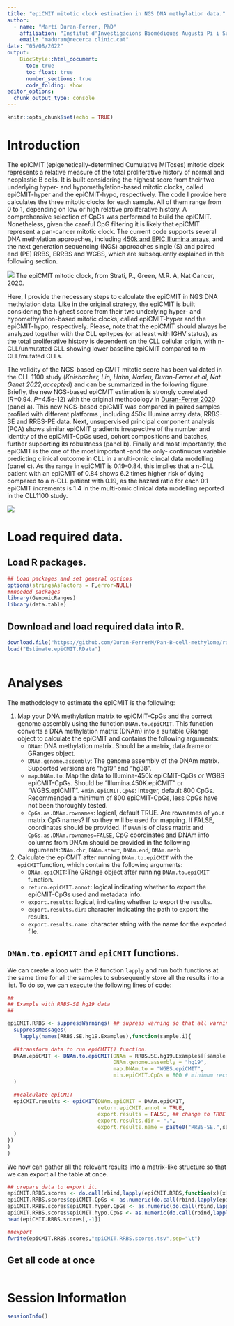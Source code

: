 ```yaml
---
title: "epiCMIT mitotic clock estimation in NGS DNA methylation data."
author: 
  - name: "Martí Duran-Ferrer, PhD"
    affiliation: "Institut d'Investigacions Biomèdiques Augusti Pi i Sunyer (IDIBAPS), Barcelona, Spain."
    email: "maduran@recerca.clinic.cat"
date: "05/08/2022"
output: 
    BiocStyle::html_document:
      toc: true
      toc_float: true
      number_sections: true
      code_folding: show
editor_options: 
  chunk_output_type: console
---
```


```r
knitr::opts_chunk$set(echo = TRUE)
```

# Introduction

The epiCMIT (epigenetically-determined Cumulative MIToses) mitotic clock represents a relative measure of the total proliferative history of normal and neoplastic B cells. It is built considering the highest score from their two underlying hyper- and hypomethylation-based mitotic clocks, called epiCMIT-hyper and the epiCMIT-hypo, respectively. The code I provide here calculates the three mitotic clocks for each sample. All of them range from 0 to 1, depending on low or high relative proliferative history.  A comprehensive selection of CpGs was performed to build the epiCMIT. Nonetheless, given the careful CpG filtering it is likely that epiCMIT represent a pan-cancer mitotic clock. The current code supports several DNA methylation approaches, including [450k and EPIC Illumina arrays](https://duran-ferrerm.github.io/Pan-B-cell-methylome/Estimate.epiCMIT.html), and the next generation sequencing (NGS) approaches single (S) and paired end (PE) RRBS, ERRBS and WGBS, which are subsequently explained in the following section.

![](../images/epiCMIT.png)
The epiCMIT mitotic clock, from Strati, P., Green, M.R. A, Nat Cancer, 2020.

Here, I provide the necessary steps to calculate the epiCMIT in NGS DNA methylation data. Like in the [original strategy](https://duran-ferrerm.github.io/Pan-B-cell-methylome/Estimate.epiCMIT.html), the epiCMIT is built considering the highest score from their two underlying hyper- and hypomethylation-based mitotic clocks, called epiCMIT-hyper and the epiCMIT-hypo, respectively. Please, note that the epiCMIT should always be analyzed together with the CLL epitypes (or at least with IGHV status), as the total proliferative history is dependent on the CLL cellular origin, with n-CLL/unmutated CLL showing lower baseline epiCMIT compared to m-CLL/mutated CLLs.

The validity of the NGS-based epiCMIT mitotic score has been validated in the CLL 1100 study (*Knisbacher, Lin, Hahn, Nadeu, Duran-Ferrer et al, Nat. Genet 2022,accepted*) and can be summarized in the following figure. Briefly, the new NGS-based epiCMIT estimation is strongly correlated (*R*=0.94, *P*=4.5e-12) with the original methodology in [Duran-Ferrer 2020](https://www.nature.com/articles/s43018-020-00131-2) (panel a). This new NGS-based epiCMIT was compared in paired samples profiled with different platforms , including 450k Illumina array data, RRBS-SE and RRBS-PE data. Next, unsupervised principal component analysis (PCA) shows similar epiCMIT gradients irrespective of the number and identity of the epiCMIT-CpGs used, cohort compositions and batches, further supporting its robustness (panel b). Finally and most importantly, the epiCMIT is the one of the most important -and the only- continuous variable predicting clinical outcome in CLL in a multi-omic clincal data modelling (panel c). As the range in epiCMIT is 0.19-0.84, this implies that a n-CLL patient with an epiCMIT of 0.84 shows 6.2 times higher risk of dying compared to a n-CLL patient with 0.19, as the hazard ratio for each 0.1 epiCMIT increments is 1.4 in the multi-omic clinical data modelling reported in the CLL1100 study.

![](../images/epiCMIT_CLL1100.png)

# Load required data.

## Load R packages.
```r

## Load packages and set general options
options(stringsAsFactors = F,error=NULL)
##needed packages
library(GenomicRanges)
library(data.table)

```

## Download and load required data into R.

```r

download.file("https://github.com/Duran-FerrerM/Pan-B-cell-methylome/raw/master/data/Estimate.epiCMIT.RData", destfile = "Estimate.epiCMIT.RData", method="libcurl")
load("Estimate.epiCMIT.RData")



```

# Analyses

The methodology to estimate the epiCMIT is the following:

1. Map your DNA methylation matrix to epiCMIT-CpGs and the correct genome assembly using the function `DNAm.to.epiCMIT`. This function converts a DNA methylation matrix (DNAm) into a suitable GRange object to calculate the epiCMIT and contains the following arguments:
    + `DNAm`: DNA methylation matrix. Should be a matrix, data.frame or GRanges object.
    + `DNAm.genome.assembly`: The genome assembly of the DNAm matrix. Supported versions are "hg19" and "hg38".
    + `map.DNAm.to`: Map the data to Illumina-450k epiCMIT-CpGs or WGBS epiCMIT-CpGs. Should be "Illumina.450K.epiCMIT" or "WGBS.epiCMIT".
    +`min.epiCMIT.CpGs`: Integer, default 800 CpGs. Recommended a minimum of 800 epiCMIT-CpGs, less CpGs have not been thoroughly tested.
    + `CpGs.as.DNAm.rownames`: logical, default TRUE. Are rownames of your matrix CpG names? If so they will be used for mapping. If FALSE, coordinates should be provided. If `DNAm` is of class matrix and `CpGs.as.DNAm.rownames=FALSE`, CpG coordinates and DNAm info columns from DNAm should be provided in the following arguments:`DNAm.chr`, `DNAm.start`, `DNAm.end`, `DNAm.meth`
  
2. Calculate the epiCMIT  after running `DNAm.to.epiCMIT` with the `epiCMIT`function, which contains the following arguments:
    +  `DNAm.epiCMIT`:The GRange object after running `DNAm.to.epiCMIT` function.
    + `return.epiCMIT.annot`: logical indicating whether to export the epiCMIT-CpGs used and metadata info.
    + `export.results`: logical, indicating whether to export the results.
    + `export.results.dir`: character indicating the path to export the results.
    + `export.results.name`: character string with the name for the exported file.


## `DNAm.to.epiCMIT` and `epiCMIT` functions.
We can create a loop with the R function `lapply` and run both functions at the same time for all the samples to subsequently store all the results into a list. To do so, we can execute the following lines of code:

```r

##
## Example with RRBS-SE hg19 data
##

epiCMIT.RRBS <- suppressWarnings( ## supress warning so that all warning do not appear in the html document.
  suppressMessages(
    lapply(names(RRBS.SE.hg19.Examples),function(sample.i){
  
  ##transform data to run epiCMIT() function.
  DNAm.epiCMIT <- DNAm.to.epiCMIT(DNAm = RRBS.SE.hg19.Examples[[sample.i]],
                                  DNAm.genome.assembly = "hg19",
                                  map.DNAm.to = "WGBS.epiCMIT",
                                  min.epiCMIT.CpGs = 800 # minimum recommended
  )
  
  ##calculate epiCMIT
  epiCMIT.results <- epiCMIT(DNAm.epiCMIT = DNAm.epiCMIT,
                             return.epiCMIT.annot = TRUE,
                             export.results = FALSE, ## change to TRUE to export results for every single sample
                             export.results.dir = ".",
                             export.results.name = paste0("RRBS-SE.",sample.i,"_example_")
  )
})
)
)


```

We now can gather all the relevant results into a matrix-like structure so that we can export all the table at once.

```r

## prepare data to export it.
epiCMIT.RRBS.scores <- do.call(rbind,lapply(epiCMIT.RRBS,function(x){x[["epiCMIT.scores"]]}))
epiCMIT.RRBS.scores$epiCMIT.CpGs <- as.numeric(do.call(rbind,lapply(epiCMIT.RRBS,function(x){x[["epiCMIT.run.info"]][["epiCMIT.CpGs"]]})))
epiCMIT.RRBS.scores$epiCMIT.hyper.CpGs <- as.numeric(do.call(rbind,lapply(epiCMIT.RRBS,function(x){x[["epiCMIT.run.info"]][["epiCMIT.hyper.CpGs"]]})))
epiCMIT.RRBS.scores$epiCMIT.hypo.CpGs <- as.numeric(do.call(rbind,lapply(epiCMIT.RRBS,function(x){x[["epiCMIT.run.info"]][["epiCMIT.hypo.CpGs"]]})))
head(epiCMIT.RRBS.scores[,-1])

##export
fwrite(epiCMIT.RRBS.scores,"epiCMIT.RRBS.scores.tsv",sep="\t")

```

## Get all code at once
```r
```


# Session Information

```r

sessionInfo()

```


